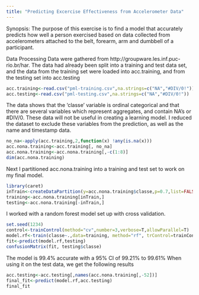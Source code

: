 ---
title: "Predicting Excercise Effectiveness from Accelerometer Data"
---

Synopsis: The purpose of this exercise is to find a model that accurately predicts how well a person exercised based on data collected from accelerometers attached to the belt, forearm, arm and dumbbell of a participant. 

Data Processing 
Data were gathered from http://groupware.les.inf.puc-rio.br/har. The data had already been split into a training and test data set, and the data from the training set were loaded into acc.training, and from the testing set into acc.testing

```{r cache=TRUE}

acc.training<-read.csv("pml-training.csv",na.strings=c("NA","#DIV/0!"))
acc.testing<-read.csv("pml-testing.csv",na.strings=c("NA","#DIV/0!"))

```
The data shows that the 'classe' variable is ordinal categorical and that there are several variables which represent aggregates, and contain NA's or #DIV/0. These data will not be useful in creating a learning model. I reduced the dataset to exclude these variables from the prediction, as well as the name and timestamp data. 

```{r}

no_na<-apply(acc.training,2,function(x) !any(is.na(x)))
acc.nona.training<-acc.training[, no_na] 
acc.nona.training<-acc.nona.training[,-c(1:8)]
dim(acc.nona.training)
```
Next I partitioned acc.nona.training into a training and test set to work on my final model.
```{r}
library(caret)
inTrain<-createDataPartition(y=acc.nona.training$classe,p=0.7,list=FALSE)
training<-acc.nona.training[inTrain,]
testing<-acc.nona.training[-inTrain,]

```

I worked with a random forest model set up with cross validation. 
```{r}
set.seed(1234)
control<-trainControl(method="cv",number=3,verbose=T,allowParallel=T)
model.rf<-train(classe~.,data=training, method="rf", trControl=trainControl, verbose=F)
fit<-predict(model.rf,testing)
confusionMatrix(fit, testing$classe)
```
The model is 99.4% accurate with a 95% CI of 99.21% to 99.61%
When using it on the test data, we get the following results 
```{r}
acc.testing<-acc.testing[,names(acc.nona.training[,-52])]
final_fit<-predict(model.rf,acc.testing)
final_fit
```
